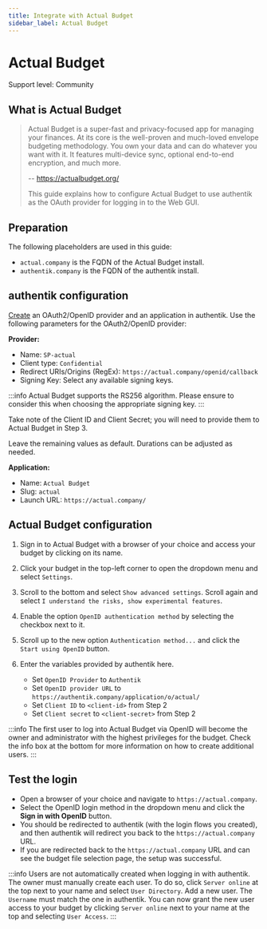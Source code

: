 ```yaml
---
title: Integrate with Actual Budget
sidebar_label: Actual Budget
---
```


# Actual Budget

<span class="badge badge--secondary">Support level: Community</span>

## What is Actual Budget

> Actual Budget is a super-fast and privacy-focused app for managing your finances. At its core is the well-proven and much-loved envelope budgeting methodology.
> You own your data and can do whatever you want with it. It features multi-device sync, optional end-to-end encryption, and much more.
>
> -- https://actualbudget.org/
>
> This guide explains how to configure Actual Budget to use authentik as the OAuth provider for logging in to the Web GUI.

## Preparation

The following placeholders are used in this guide:

- `actual.company` is the FQDN of the Actual Budget install.
- `authentik.company` is the FQDN of the authentik install.

## authentik configuration

[Create](https://docs.goauthentik.io/docs/add-secure-apps/applications/manage_apps#add-new-applications) an OAuth2/OpenID provider and an application in authentik. Use the following parameters for the OAuth2/OpenID provider:

**Provider:**

- Name: `SP-actual`
- Client type: `Confidential`
- Redirect URIs/Origins (RegEx): `https://actual.company/openid/callback`
- Signing Key: Select any available signing keys.

:::info
Actual Budget supports the RS256 algorithm. Please ensure to consider this when choosing the appropriate signing key.
:::

Take note of the Client ID and Client Secret; you will need to provide them to Actual Budget in Step 3.

Leave the remaining values as default. Durations can be adjusted as needed.

**Application:**

- Name: `Actual Budget`
- Slug: `actual`
- Launch URL: `https://actual.company/`

## Actual Budget configuration

1. Sign in to Actual Budget with a browser of your choice and access your budget by clicking on its name.

2. Click your budget in the top-left corner to open the dropdown menu and select `Settings`.

3. Scroll to the bottom and select `Show advanced settings`. Scroll again and select `I understand the risks, show experimental features`.

4. Enable the option `OpenID authentication method` by selecting the checkbox next to it.

5. Scroll up to the new option `Authentication method...` and click the `Start using OpenID` button.

6. Enter the variables provided by authentik here.  
    - Set `OpenID Provider` to `Authentik`  
    - Set `OpenID provider URL` to `https://authentik.company/application/o/actual/`  
    - Set `Client ID` to `<client-id>` from Step 2
    - Set `Client secret` to `<client-secret>` from Step 2

:::info
The first user to log into Actual Budget via OpenID will become the owner and administrator with the highest privileges for the budget. Check the info box at the bottom for more information on how to create additional users.
:::

## Test the login

- Open a browser of your choice and navigate to `https://actual.company`.
- Select the OpenID login method in the dropdown menu and click the **Sign in with OpenID** button.
- You should be redirected to authentik (with the login flows you created), and then authentik will redirect you back to the `https://actual.company` URL.
- If you are redirected back to the `https://actual.company` URL and can see the budget file selection page, the setup was successful.

:::info
Users are not automatically created when logging in with authentik. The owner must manually create each user. To do so, click `Server online` at the top next to your name and select `User Directory`. Add a new user. The `Username` must match the one in authentik. You can now grant the new user access to your budget by clicking `Server online` next to your name at the top and selecting `User Access`.
:::
